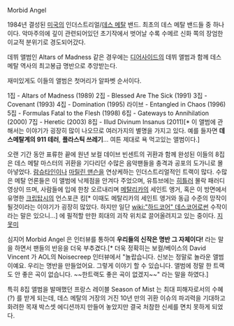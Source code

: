 Morbid Angel

1984년 결성된 [[미국]]의 인더스트리얼/[[데스 메탈]] 밴드. 최초의 데스 메탈 밴드들 중 하나이다. 악마주의에 깊이 관련되어있던 초기작에서 벗어날 수록 수메르 신화 쪽의 장엄한 이교적 분위기로 경도되어갔다.

데뷔 앨범인 Altars of Madness 같은 경우에는 [[디어사이드]]의 데뷔 앨범과 함께 데스 메탈 역사의 최고봉급 명반으로 추앙받는다.

재미있게도 이들의 앨범은 첫머리가 알파벳 순서이다.

1집 - Altars of Madness (1989)
2집 - Blessed Are The Sick (1991)
3집 - Covenant (1993)
4집 - Domination (1995)
라이브 - Entangled in Chaos (1996)
5집 - Formulas Fatal to the Flesh (1998)
6집 - Gateways to Annihilation (2000)
7집 - Heretic (2003)
8집 - Illud Divinum Insanus (2011)[* 이 앨범에 관해서는 이야기가 굉장히 많이 나오므로 여러가지의 별명을 가지고 있다. 예를 들자면 '''데스메탈계의 911 테러''', '''플라스틱 쓰레기'''... 여튼 제대로 욕 먹고있는 앨범이다.]

오랜 기간 동안 표류한 끝에 원년 보컬 데이브 빈센트의 귀환과 함께 완성된 이들의 8집은 데스 메탈 마스터의 귀환을 기다리던 수많은 음악팬들을 충격과 공포의 도가니로 몰아넣었다. [[람슈타인]]이나 [[마릴린 맨슨]]을 연상케하는 인더스트리얼적인 트랙이 많다. 수많은 메탈 언론들은 이 앨범에 낙제점을 안겨다 주었으며, 유튜브에는 [[히틀러]] 몰락 패러디 영상이 뜨며, 사람들에 입에 한창 오르내리며 [[메탈리카]]의 세인트 앵거, 혹은 이 방면에서 유명한 [[크립탑시]]의 언스포큰 킹[* 이때도 메탈리카의 세인트 앵거와 동급 수준의 망작이 될것이라는 이야기가 굉장히 많았다. 하지만 일단 [[wiki:"하드코어" 데스코어]]로썬 수작이라는 말은 있으니...] 에 필적할 만한 희대의 괴작 위치로 끌어올려지고 있는 중이다. [[지못미]]

심지어 Morbid Angel 은 인터뷰를 통하여 '''우리들의 신작은 명반 그 자체이다!''' 라는 말을 하면서 팬들의 반응을 더욱 부추겼다.[* 더욱 정확히는 보컬/베이스의 David Vincent 가 AOL의 Noisecreep 인터뷰에서 "놀랍습니다. 신보는 정말로 놀라운 앨범이예요. 우리는 명반을 만들었어요. 그렇게 이야기 할 수 있습니다. 앨범에 정말 한 트랙도 안 좋은 곡이 없습니다. ~~한트랙도 좋은 곡이 없겠지~~" 라는 말을 하였다.]

특히 8집 앨범을 발매했던 프랑스 레이블 Season of Mist 는 최대 피해자로서의 수혜(?) 를 받게 되는데, 데스 메탈의 거장의 거진 10년 만의 귀환 이슈의 파괴력을 기대하고 화려한 목재 박스셋 에디션까지 만들어 놓았지만 결국 처참한 신세를 면치 못하게 되었다.
